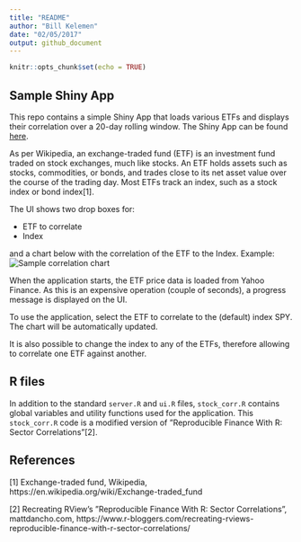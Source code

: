```yaml
---
title: "README"
author: "Bill Kelemen"
date: "02/05/2017"
output: github_document
---
```


```r
knitr::opts_chunk$set(echo = TRUE)
```

## Sample Shiny App

This repo contains a simple Shiny App that loads various ETFs and displays their correlation over a 20-day rolling window. The Shiny App can be found [here](https://bkelemen.shinyapps.io/StockCorrelationShinyApp/).

As per Wikipedia, an exchange-traded fund (ETF) is an investment fund traded on stock exchanges, much like stocks. An ETF holds assets such as stocks, commodities, or bonds, and trades close to its net asset value over the course of the trading day. Most ETFs track an index, such as a stock index or bond index[1].

The UI shows two drop boxes for:

- ETF to correlate
- Index

and a chart below with the correlation of the ETF to the Index. Example:
![Sample correlation chart](sample-chart.png)

When the application starts, the ETF price data is loaded from Yahoo Finance. As this is an expensive operation (couple of seconds), a progress message is displayed on the UI.

To use the application, select the ETF to correlate to the (default) index SPY. The chart will be automatically updated.

It is also possible to change the index to any of the ETFs, therefore allowing to correlate one ETF against another.

## R files

In addition to the standard `server.R` and `ui.R` files, `stock_corr.R` contains global variables and utility functions used for the application. This `stock_corr.R` code is a modified version of ”Reproducible Finance With R: Sector Correlations"[2].

## References

[1] Exchange-traded fund, Wikipedia, https://en.wikipedia.org/wiki/Exchange-traded_fund

[2] Recreating RView’s ”Reproducible Finance With R: Sector Correlations", mattdancho.com, https://www.r-bloggers.com/recreating-rviews-reproducible-finance-with-r-sector-correlations/




